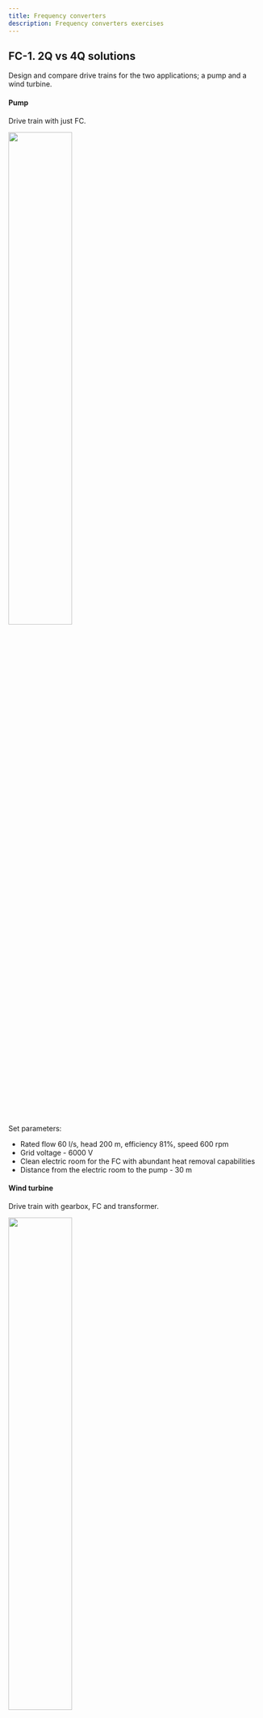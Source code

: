 ```yaml
---
title: Frequency converters
description: Frequency converters exercises
---
```


## FC-1. 2Q vs 4Q solutions

Design and compare drive trains for the two applications; a pump and a wind
turbine.

#### Pump

Drive train with just FC.



<img src={pm_fc_trImage.src} width="50%" height="50%" />

Set parameters:

- Rated flow 60 l/s, head 200 m, efficiency 81%, speed 600 rpm
- Grid voltage - 6000 V
- Clean electric room for the FC with abundant heat removal capabilities
- Distance from the electric room to the pump - 30 m

#### Wind turbine

Drive train with gearbox, FC and transformer.


<img src={wt_gb_fc_trImage.src} width="50%" height="50%" />

Set parameters:

- Blades rated speed 20 rpm, overspeed 1,2, torque 60 kNm, 2-stage gearbox with
  ratio 1:30
- Grid voltage - 6000 V
- Clean nacelle where the FC is installed with abundant heat removal
  capabilities

Use the same machine type (_SCIM_) in both cases and keep the same: air cooling,
electric machine voltage around 690 V

Compare: size, weight, cost, efficiency of the FC and THD of the two cases. Draw
conclusions.

## FC-2. Topologies and voltage levels

Imagine you are chief engineer at a large plant. You need to upgrade throttle
regulated pumps driven by direct online started motors to speed-controlled
systems with FC and without any throttles. You have available some motors on
stock (imagine you have any motor you may need) but need to buy the FCs.

The pumps in question have different power: 0.5, 1, 2 and 5 MW.

1. head 210 m, flow 200 l/s, efficiency 85%, rated speed 1450 rpm;
2. head 210 m, flow 400 l/s, efficiency 85%, rated speed 1450 rpm;
3. head 420 m, flow 400 l/s, efficiency 85%, rated speed 1450 rpm;
4. head 800 m, flow 500 l/s, efficiency 85%, rated speed 1450 rpm.

Rated speed is the same - 1500 rpm. Grid - 6 kV. Distance between the pump and
FC is 100 m.

Use the system topology with a transformer:

<img src={pm_fc_trImage.src} width="60%" height="60%" />

You have constrained budget so design the system for lowest possible cost.
Present the results in a table.

Reflect on how power level affects the choice of voltage level. Is the choice
determined by feasible cable cross-section?

Find overall system efficiencies at partial load (50%) for each of the three
systems.

Extra question: you've got MV motor with accessible terminal box which can be
connected either Y or D. When connected "Y" it can be fed 6000 V, when "D" -
3400 V. How this reconnection possibility may affect FC choice/opportunities?

## FC-3. Cooling vs weight, size and cost

Imagine you are the sales manager at a factory producing frequency converters
(FC). Answer the questions in the two requests (solve the two problems).

#### Request 1. FC for a pump

Pump parameters:

- Rated flow 50 l/s, head 200 m, efficiency 81%, speed 1450 rpm

There is available a cubicle where the FC can be potentially placed. At the
moment there is old motor starter in this cubicle to start this particular pump,
so the idea is to replace the motor started with the new FC. Cubicle dimensions
(Depth x Height x Width): 0,5 x 1,2 x 0,4 m. Cooling water is available. Will
the new FC fit the cubicle?

#### Request 2. FC for a wind turbine

There is a plan to upgrade of the WT product line from 1 to 1,5 MW. This will
require changing the blades design.

The new wind turbine: rated speed of the blades 20 rpm, overspeed 1,2, torque
750 kNm, 2-stage gearbox with ratio 1:30. Grid 6000 V.

The plan to reuse the same nacelle. Place available for the new FC (footprint 6
m2, volume 4m3) remains the same as in the 1 MW nacelle. Former 1 MW drive train
was air-cooled. It is decided to arrange water cooling, so air-to-water heat
exchanger will be available (installed in the tower). Will the new 1,5 MW FC fit
the available place?


<img src={FC3Image.src} width="40%" height="40%" />

## FC-4. Derating for altitude and temperature

You have three requests which look identical from Madrid, Mexico and El Alto. In
each of the request they need frequency converter to drive 45 kW induction motor
driving a pump (centrifugal pump with head 60 m, flow 50 l/s, efficiency 83% and
rated speed of 950 rpm). The motor is drawing current of 40 A at a voltage of
400 V. Distance between the pump and the FC is 30 m. Other conditions are
specified as well. Make offers for Madrid/Mexico/El Alto. Propose more than one
alternative if needed. Include only FC into the offers.

Important details:

- Madrid, Spain - 667 m above sea level
- Mexico, Mexico - 2240 m above sea level
- El Alto, Bolivia - 4150 m above sea level

Additional question: Can we compensate high altitude with lower temperature of
the coolant?

## FC-5. Influence of overloads on design

Design drive trains for the six different conveyors. Each conveyor is to be
driven by one motor. System topology is the same for all the conveyors: gearbox
_1:5_ (type: helical). Grid voltage is 400 V.


<img src={cn_gb_em_fcImage.src} width="50%" height="50%" />

Parameters (the same for all the conveyors):

- torque 10 kNm, speeds: min - 100 rpm, max - 200 rpm.

The difference between the conveyors is in the overload patterns according to
the table below. Conveyors 1-4 have overload due to technological processes.
Conveyors 5 and 6 have overload due to heavy start. Reflect on motor thermal
cycling.

| Overloads | 1                 | 2                | 3                 | 4                | 5             | 6              |
| --------- | ----------------- | ---------------- | ----------------- | ---------------- | ------------- | -------------- |
| Amplitude | 10%               | 10%              | 50%               | 50%              | 100%          | 100%           |
| Duration  | 1 min each 10 min | 1 min each 2 min | 1 min each 10 min | 1 min each 2 min | 2 s each 60 s | 10 s each 60 s |
| FC type   |                   |                  |                   |                  |               |                |
| FC price  |                   |                  |                   |                  |               |                |
| EM type   |                   |                  |                   |                  |               |                |
| EM price  |                   |                  |                   |                  |               |                |

## FC-6. Mounting and protection

Imagine you are the sales manager of frequency converter (FC) manufacturer
company. Make four offers to the customers requesting FC for the four
applications.

#### Request 1: Pump to a dairy

- Parameters:
- Rated flow 50 l/s, head 200 m, pump efficiency 81%, speed 1450 rpm
- Grid voltage - 400 V, distance from the electric room to the pump - 30 m
- Environment: moist, wet floor

#### Request 2: Oil pump (inflammable oil)

- Parameters:
- Rated flow 55 l/s, head 200 m, pump efficiency 81%, speed 1450 rpm
- Grid voltage - 400 V, distance from the electric room to the pump - 30 m
- Environment: clean

#### Request 3: Conveyor at a cement plant

- Parameters:
- Speeds: min - 150, max - 200 rpm
- Rated torque - 5 kNm
- Grid voltage - 400 V
- Gearbox 1:5
- Distance from the electric room to the conveyor - 30 m
- Environment: cement dust


<img src={FC6Image.src} width="50%" height="50%" />


_Fig.1.Belt conveyor at a cement plant._
(<Link href="https://www.vecteezy.com/free-photos/turbine">picture
source</Link>)

#### Request 4: Conveyor at a clean factory

- Parameters:
- Speeds: min - 150, max - 200 rpm
- Rated torque - 5 kNm
- Grid voltage - 400 V
- Gearbox 1:5
- Distance from the electric room to the conveyor - 30 m

- Environment: clean, dry

Reflect on how degree of protection (IP) affects size and cost of the equipment.
Present the results and the table:

| Case        | 1                 | 2             | 3                | 4                    |
| ----------- | ----------------- | ------------- | ---------------- | -------------------- |
| application | water pump, dairy | oil pump      | conveyor, cement | conveyor, clean room |
| IP          | 2x or 5x          | 2x or 5x      | 2x or 5x         | 2x or 5x             |
| mounting    | wall or floor     | wall or floor | wall or floor    | wall or floor        |
| FC type     | ?                 | ?             | ?                | ?                    |
| FC cost     | ?                 | ?             | ?                | ?                    |
